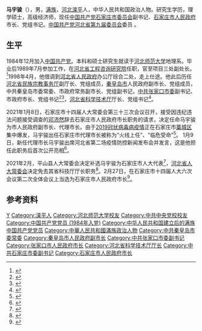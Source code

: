 {{Infobox officeholder
| 姓名 = 马宇骏
| 性別 = 男
| 民族 = [[满族|满族]]
| 出生日期 = {{birth date and age|1965|6|25}}
| 出生地點 = 
| 國籍 = {{PRC}}
| 政黨 = {{中国共产党}}
| 母校 = [[河北师范大学|河北师范大学]]
|职务1 = [[石家庄市人民政府|石家庄市人民政府]]市长
|就任日期1 = 2021年1月
|卸任日期1 = 
|前任1 = [[邓沛然|邓沛然]]
|继任1 = 
|职务2 = [[河北省科学技术厅|河北省科学技术厅]]厅长
|就任日期2 = 2017年1月
|卸任日期2 = 2021年2月
|前任2 = [[王志欣|王志欣]]
|继任2 = [[龙奋杰|龙奋杰]]
}}
'''马宇骏'''（{{Bd|1965年|6月25日||catIdx=Ma马}}），男，[[满族|满族]]，[[河北省|河北]][[滦平县|滦平]]人，中华人民共和国政治人物。研究生学历，理学硕士，高级经济师，现任[[中国共产党石家庄市委员会|中国共产党石家庄市委员会]]副书记、[[石家庄市人民政府|石家庄市人民政府]]市长、党组书记。[[中国共产党河北省委员会|中国共产党河北省第九届委员会]]委员 。

== 生平==
1984年12月加入[[中国共产党|中国共产党]]。本科和硕士研究生就读于[[河北师范大学|河北师范大学]]地理系。毕业后1989年7月参加工作，在[[河北省工程咨询研究院|河北省工程咨询研究院]]任职，官至项目三处副处长。<ref>{{Cite news|url=http://renshi.people.com.cn/n1/2021/0109/c139617-31994417.html|title=马宇骏任河北省石家庄市代理市长(简历)|date=2021-01-09|work=石家庄日报|via=中国共产党新闻网|accessdate=2021-01-09|archive-date=2021-01-11|archive-url=https://web.archive.org/web/20210111123635/http://renshi.people.com.cn/n1/2021/0109/c139617-31994417.html|dead-url=no}}</ref>1998年4月，他借调到[[河北省人民政府|河北省人民政府]]办公厅综合二处，走上仕途。他此后历任[[河北省民族宗教事务厅|河北省民族宗教事务厅]]副厅长、党组成员，[[秦皇岛市|秦皇岛市]]人民政府副市长、党组成员，中共秦皇岛市委常委、市政府常务副市长、党组副书记，[[中共张家口市委|中共张家口市委]]副书记、市政府市长、党组书记<ref>{{Cite web|title=马宇骏当选河北张家口市市长|url=http://news.southcn.com/rsdd/content/2015-08/23/content_131293750.htm|accessdate=2021-01-09|date=2015-08-23|publisher=南方网|archive-date=2015-10-14|archive-url=https://web.archive.org/web/20151014151352/http://news.southcn.com/rsdd/content/2015-08/23/content_131293750.htm|dead-url=no}}</ref><ref>{{Cite web|title=武卫东任张家口市代市长 马宇骏辞去市长职务|url=http://www.mnw.cn/news/china/1423593.html|accessdate=2021-01-09|date=2016-10-26|publisher=闽南网|archive-date=2021-01-11|archive-url=https://web.archive.org/web/20210111122930/http://www.mnw.cn/news/china/1423593.html|dead-url=no}}</ref>，[[河北省科学技术厅|河北省科学技术厅]]厅长、党组书记<ref>{{Cite web|title=马宇骏接替王志欣任河北省科技厅厅长 单宝风任省交通厅厅长|url=http://district.ce.cn/newarea/sddy/201701/06/t20170106_19429890.shtml|accessdate=2021-01-09|date=2017-01-06|publisher=中国经济网}}</ref>。

2021年1月8日，石家庄市十四届人大常委会第三十三次会议召开，接受因违纪违法问题接受调查的[[邓沛然|邓沛然]]辞去石家庄市人民政府市长职务的请求，决定任命马宇骏为市人民政府副市长、代理市长。由于[[2019冠状病毒病疫情|2019冠状病毒病疫情]]正在石家庄市[[藁城区|藁城区]]集中爆发，马宇骏出任石家庄市代理市长被称为“火线上任”、“临危受命”<ref>{{Cite web|title=马宇骏火线上任石家庄代市长|url=https://www.thepaper.cn/newsDetail_forward_10709102|accessdate=2021-01-09|date=2021-01-08|publisher=澎湃新闻|archive-date=2021-01-11|archive-url=https://web.archive.org/web/20210111172734/https://www.thepaper.cn/newsDetail_forward_10709102|dead-url=no}}</ref>。<!-- 中华人民共和国地方政府正职负责人通常是在被上级党组织任命为同级地方党委副书记和政府党组书记以后才被同级[[人民代表大会制度|人民代表大会]]（或其常委会）任命为政府副职领导人，而马宇骏的人事任命却在党内流程之前，可见这一任命在[[2019冠状病毒病|新冠肺炎]][[2019冠状病毒病河北省疫情|疫情]]爆发背景下的紧迫性。 -->1月9日，新任代理市长马宇骏出席河北省第二场疫情防控新闻发布会并发言，这是他担任此职务后首次公开亮相<ref>{{Cite web|title=刚刚履新石家庄代市长的马宇骏，疫情发布会上首亮相，诚恳致谢|url=https://news.bjd.com.cn/jzh/2021/01/09/41558t121.html|accessdate=2021-01-09|date=2021-01-09|publisher=京报网|archive-date=2021-01-11|archive-url=https://web.archive.org/web/20210111083119/https://news.bjd.com.cn/jzh/2021/01/09/41558t121.html|dead-url=no}}</ref>。

2021年2月，平山县人大常委会决定补选马宇骏为石家庄市人大代表<ref>{{Cite web|title=石家庄市人大常委会公告|url=https://new.qq.com/rain/a/20210216A01DRK00|accessdate=2021-02-19|date=2021-02-15|publisher=腾讯新闻}}</ref>，[[河北省人民代表大会常务委员会|河北省人大常委会]]决定免去其省科技厅厅长职务<ref>{{Cite web|title=最新任免！河北省人大常委会决定和公告来了|url=https://www.thepaper.cn/newsDetail_forward_11359704|accessdate=2021-02-19|date=2021-02-17|publisher=澎湃新闻}}</ref>。2月27日，在石家庄市十四届人大六次会议第二次全体会议上当选为石家庄市人民政府市长<ref>{{Cite web|title=“火线”赴任石家庄的马宇骏，当选市长|url=https://new.qq.com/omn/20210227/20210227A02RWJ00.html|accessdate=2021-03-01|date=2021-02-27|publisher=腾讯新闻}}</ref>。

==参考资料==
{{Reflist}}

{{start box}}
{{s-gov|prc}}
{{s-before|[[邓沛然|邓沛然]]}}
{{s-title|[[石家庄市人民政府|石家庄市人民政府]]市长|2021年1月－}}
{{s-inc}}
{{s-before|[[王志欣|王志欣]]}}
{{s-title|[[河北省科学技术厅|河北省科学技术厅]]厅长|2017年1月－2021年2月}}
{{s-after|[[龙奋杰|龙奋杰]]}}
{{s-before|[[侯亮|侯亮]]}}
{{s-title|[[张家口市人民政府|张家口市人民政府]]市长|2015年8月－2016年10月}}
{{s-after|[[武卫东_(1969年)|武卫东]]}}
{{end box}}

{{石家庄市市长}}
{{张家口市市长}}

{{Authority control}}
{{DEFAULTSORT:Ma马}}
[[Category:马姓|Y]]
[[Category:滦平人|Category:滦平人]]
[[Category:河北师范大学校友|Category:河北师范大学校友]]
[[Category:中共中央党校校友|Category:中共中央党校校友]]
[[Category:中国共产党党员_(1984年入党)|Category:中国共产党党员 (1984年入党)]]
[[Category:中华人民共和国建立后的满族中国共产党党员|Category:中华人民共和国建立后的满族中国共产党党员]]
[[Category:中華人民共和國滿族政治人物|Category:中華人民共和國滿族政治人物]]
[[Category:中共秦皇岛市委常委|Category:中共秦皇岛市委常委]]
[[Category:秦皇岛市人民政府副市长|Category:秦皇岛市人民政府副市长]]
[[Category:中共张家口市委副书记|Category:中共张家口市委副书记]]
[[Category:张家口市人民政府市长|Category:张家口市人民政府市长]]
[[Category:河北省科学技术厅厅长|Category:河北省科学技术厅厅长]]
[[Category:中共石家庄市委副书记|Category:中共石家庄市委副书记]]
[[Category:石家庄市人民政府市长|Category:石家庄市人民政府市长]]